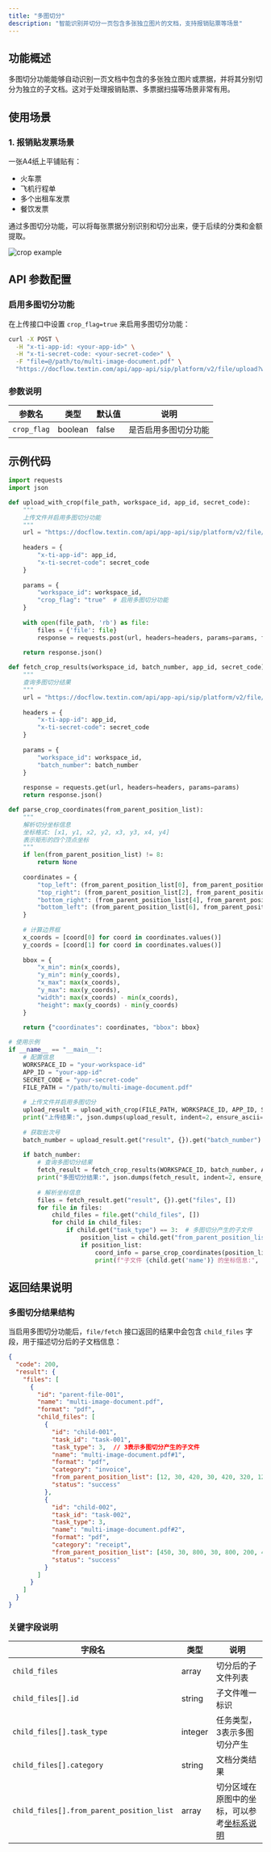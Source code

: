 ```yaml
---
title: "多图切分"
description: "智能识别并切分一页包含多张独立图片的文档，支持报销贴票等场景"
---
```


## 功能概述

多图切分功能能够自动识别一页文档中包含的多张独立图片或票据，并将其分别切分为独立的子文档。这对于处理报销贴票、多票据扫描等场景非常有用。

## 使用场景

### 1. 报销贴发票场景

一张A4纸上平铺贴有：
- 火车票
- 飞机行程单
- 多个出租车发票
- 餐饮发票

通过多图切分功能，可以将每张票据分别识别和切分出来，便于后续的分类和金额提取。

![crop example](../images/crop_example.jpg)

## API 参数配置

### 启用多图切分功能

在上传接口中设置 `crop_flag=true` 来启用多图切分功能：

<CodeGroup>

```bash curl icon=terminal wrap
curl -X POST \
  -H "x-ti-app-id: <your-app-id>" \
  -H "x-ti-secret-code: <your-secret-code>" \
  -F "file=@/path/to/multi-image-document.pdf" \
  "https://docflow.textin.com/api/app-api/sip/platform/v2/file/upload?workspace_id=<your-workspace-id>&crop_flag=true"
```

</CodeGroup>

### 参数说明

| 参数名 | 类型 | 默认值 | 说明 |
|--------|------|--------|------|
| `crop_flag` | boolean | false | 是否启用多图切分功能 |

## 示例代码

<CodeGroup>

```python Python icon=python expandable
import requests
import json

def upload_with_crop(file_path, workspace_id, app_id, secret_code):
    """
    上传文件并启用多图切分功能
    """
    url = "https://docflow.textin.com/api/app-api/sip/platform/v2/file/upload"
    
    headers = {
        "x-ti-app-id": app_id,
        "x-ti-secret-code": secret_code
    }
    
    params = {
        "workspace_id": workspace_id,
        "crop_flag": "true"  # 启用多图切分功能
    }
    
    with open(file_path, 'rb') as file:
        files = {'file': file}
        response = requests.post(url, headers=headers, params=params, files=files)
    
    return response.json()

def fetch_crop_results(workspace_id, batch_number, app_id, secret_code):
    """
    查询多图切分结果
    """
    url = "https://docflow.textin.com/api/app-api/sip/platform/v2/file/fetch"
    
    headers = {
        "x-ti-app-id": app_id,
        "x-ti-secret-code": secret_code
    }
    
    params = {
        "workspace_id": workspace_id,
        "batch_number": batch_number
    }
    
    response = requests.get(url, headers=headers, params=params)
    return response.json()

def parse_crop_coordinates(from_parent_position_list):
    """
    解析切分坐标信息
    坐标格式: [x1, y1, x2, y2, x3, y3, x4, y4]
    表示矩形的四个顶点坐标
    """
    if len(from_parent_position_list) != 8:
        return None
    
    coordinates = {
        "top_left": (from_parent_position_list[0], from_parent_position_list[1]),
        "top_right": (from_parent_position_list[2], from_parent_position_list[3]),
        "bottom_right": (from_parent_position_list[4], from_parent_position_list[5]),
        "bottom_left": (from_parent_position_list[6], from_parent_position_list[7])
    }
    
    # 计算边界框
    x_coords = [coord[0] for coord in coordinates.values()]
    y_coords = [coord[1] for coord in coordinates.values()]
    
    bbox = {
        "x_min": min(x_coords),
        "y_min": min(y_coords),
        "x_max": max(x_coords),
        "y_max": max(y_coords),
        "width": max(x_coords) - min(x_coords),
        "height": max(y_coords) - min(y_coords)
    }
    
    return {"coordinates": coordinates, "bbox": bbox}

# 使用示例
if __name__ == "__main__":
    # 配置信息
    WORKSPACE_ID = "your-workspace-id"
    APP_ID = "your-app-id"
    SECRET_CODE = "your-secret-code"
    FILE_PATH = "/path/to/multi-image-document.pdf"
    
    # 上传文件并启用多图切分
    upload_result = upload_with_crop(FILE_PATH, WORKSPACE_ID, APP_ID, SECRET_CODE)
    print("上传结果:", json.dumps(upload_result, indent=2, ensure_ascii=False))
    
    # 获取批次号
    batch_number = upload_result.get("result", {}).get("batch_number")
    
    if batch_number:
        # 查询多图切分结果
        fetch_result = fetch_crop_results(WORKSPACE_ID, batch_number, APP_ID, SECRET_CODE)
        print("多图切分结果:", json.dumps(fetch_result, indent=2, ensure_ascii=False))
        
        # 解析坐标信息
        files = fetch_result.get("result", {}).get("files", [])
        for file in files:
            child_files = file.get("child_files", [])
            for child in child_files:
                if child.get("task_type") == 3:  # 多图切分产生的子文件
                    position_list = child.get("from_parent_position_list")
                    if position_list:
                        coord_info = parse_crop_coordinates(position_list)
                        print(f"子文件 {child.get('name')} 的坐标信息:", coord_info)
```

</CodeGroup>

## 返回结果说明

### 多图切分结果结构

当启用多图切分功能后，`file/fetch` 接口返回的结果中会包含 `child_files` 字段，用于描述切分后的子文档信息：

```json expandable
{
  "code": 200,
  "result": {
    "files": [
      {
        "id": "parent-file-001",
        "name": "multi-image-document.pdf",
        "format": "pdf",
        "child_files": [
          {
            "id": "child-001",
            "task_id": "task-001",
            "task_type": 3,  // 3表示多图切分产生的子文件
            "name": "multi-image-document.pdf#1",
            "format": "pdf",
            "category": "invoice",
            "from_parent_position_list": [12, 30, 420, 30, 420, 320, 12, 320],
            "status": "success"
          },
          {
            "id": "child-002",
            "task_id": "task-002", 
            "task_type": 3,
            "name": "multi-image-document.pdf#2",
            "format": "pdf",
            "category": "receipt",
            "from_parent_position_list": [450, 30, 800, 30, 800, 200, 450, 200],
            "status": "success"
          }
        ]
      }
    ]
  }
}
```

### 关键字段说明

| 字段名 | 类型 | 说明 |
|--------|------|------|
| `child_files` | array | 切分后的子文件列表 |
| `child_files[].id` | string | 子文件唯一标识 |
| `child_files[].task_type` | integer | 任务类型，3表示多图切分产生 |
| `child_files[].category` | string | 文档分类结果 |
| `child_files[].from_parent_position_list` | array | 切分区域在原图中的坐标，可以参考[坐标系说明](../03-parse/coordinate) |

